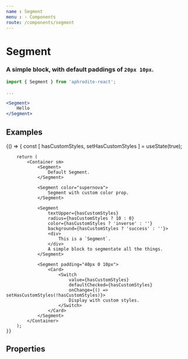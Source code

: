 ```yaml
---
name : Segment
menu : › Components
route: /components/segment
---
```



# Segment
### A simple block, with default paddings of `20px 10px`.

```jsx
import { Segment } from 'aphrodite-react';

...

<Segment>
    Hello
</Segment>
```

## Examples

<Playground>
    {() => {
        const [ hasCustomStyles, setHasCustomStyles ] = useState(true);

        return (
            <Container sm>
                <Segment>
                    Default Segment.
                </Segment>

                <Segment color="supernova">
                    Segment with custom color prop.
                </Segment>

                <Segment
                    textUpper={hasCustomStyles}
                    radius={hasCustomStyles ? 10 : 0}
                    color={hasCustomStyles ? 'inverse' : ''}
                    background={hasCustomStyles ? 'success' : ''}>
                    <div>
                        This is a `Segment`.
                    </div>
                    A simple block to segmentate all the things.
                </Segment>

                <Segment padding="40px 0 10px">
                    <Card>
                        <Switch
                            value={hasCustomStyles}
                            defaultChecked={hasCustomStyles}
                            onChange={() => setHasCustomStyles(!hasCustomStyles)}>
                            Display with custom styles.
                        </Switch>
                    </Card>
                </Segment>
            </Container>
        );
    }}
</Playground>


## Properties

<Props of={Segment} />
